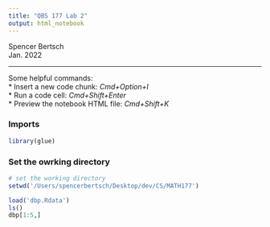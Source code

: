 ```yaml
---
title: "QBS 177 Lab 2"
output: html_notebook
---
```


Spencer Bertsch  
Jan. 2022

------------

Some helpful commands:  
* Insert a new code chunk: *Cmd+Option+I*  
* Run a code cell: *Cmd+Shift+Enter*  
* Preview the notebook HTML file: *Cmd+Shift+K*  

### Imports 
```r
library(glue)
```

### Set the owrking directory
```r
# set the working directory 
setwd('/Users/spencerbertsch/Desktop/dev/CS/MATH177')

load('dbp.Rdata')
ls()
dbp[1:5,]
```



